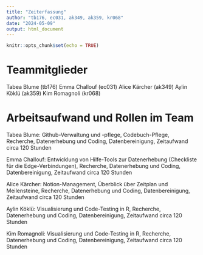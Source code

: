 ---
title: "Zeiterfassung"
author: "tb176, ec031, ak349, ak359, kr068"
date: "2024-05-09"
output: html_document
---

```{r setup, include=FALSE}
knitr::opts_chunk$set(echo = TRUE)
```

# Teammitglieder 

Tabea Blume (tb176)
Emma Challouf (ec031)
Alice Kärcher (ak349)
Aylin Köklü (ak359)
Kim Romagnoli (kr068)

# Arbeitsaufwand und Rollen im Team

Tabea Blume: Github-Verwaltung und -pflege, Codebuch-Pflege, Recherche, Datenerhebung und Coding, Datenbereinigung, Zeitaufwand circa 120 Stunden 

Emma Challouf: Entwicklung von Hilfe-Tools zur Datenerhebung (Checkliste für die Edge-Verbindungen), Recherche, Datenerhebung und Coding, Datenbereinigung, Zeitaufwand circa 120 Stunden

Alice Kärcher: Notion-Management, Überblick über Zeitplan und Meilensteine, Recherche, Datenerhebung und Coding, Datenbereinigung, Zeitaufwand circa 120 Stunden

Aylin Köklü: Visualisierung und Code-Testing in R, Recherche, Datenerhebung und Coding, Datenbereinigung, Zeitaufwand circa 120 Stunden

Kim Romagnoli: Visualisierung und Code-Testing in R, Recherche, Datenerhebung 
und Coding, Datenbereinigung, Zeitaufwand circa 120 Stunden

